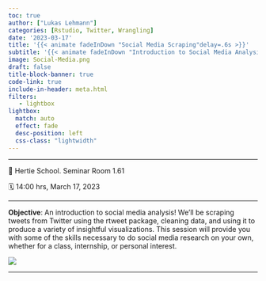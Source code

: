 ```yaml
---
toc: true
author: ["Lukas Lehmann"]
categories: [Rstudio, Twitter, Wrangling]
date: '2023-03-17'
title: '{{< animate fadeInDown "Social Media Scraping"delay=.6s >}}'
subtitle: '{{< animate fadeInDown "Introduction to Social Media Analysis using rtweet package."delay=.6s >}}'
image: Social-Media.png
draft: false
title-block-banner: true
code-link: true
include-in-header: meta.html
filters:
   - lightbox
lightbox: 
  match: auto
  effect: fade
  desc-position: left
  css-class: "lightwidth"
---
```


------------------------------------------------------------------------

📍 Hertie School. Seminar Room 1.61

🗓 14:00 hrs, March 17, 2023

------------------------------------------------------------------------

**Objective**: An introduction to social media analysis! We’ll be scraping tweets from Twitter using the rtweet package, cleaning data, and using it to produce a variety of insightful visualizations. This session will provide you with some of the skills necessary to do social media research on your own, whether for a class, internship, or personal interest.

![](05_social_media_analysis.jpg)

------------------------------------------------------------------------
